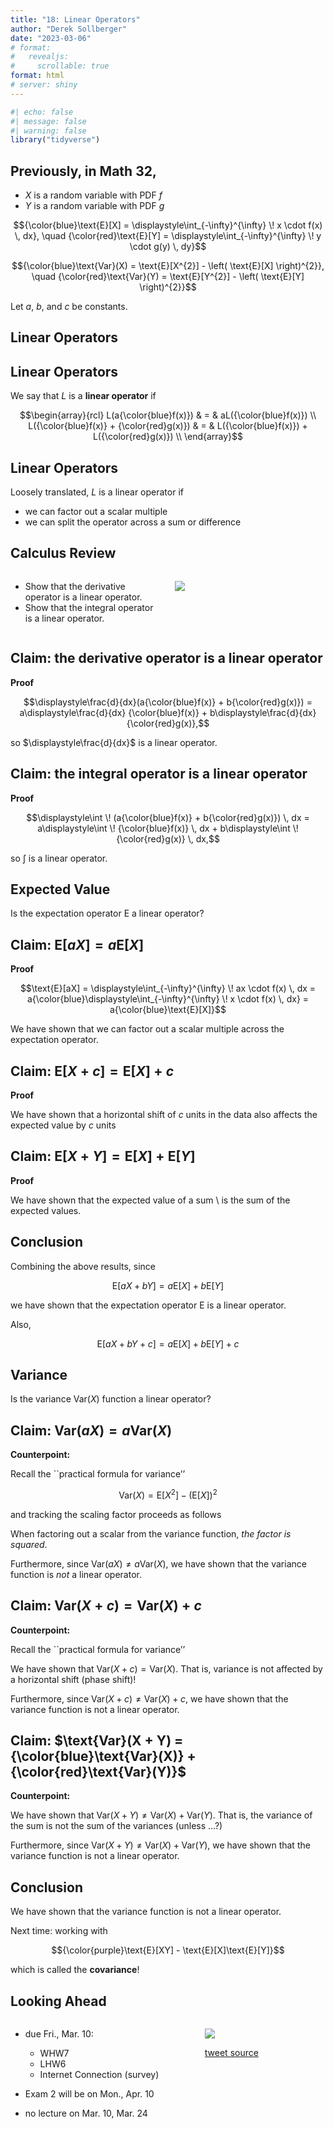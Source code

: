 ```yaml
---
title: "18: Linear Operators"
author: "Derek Sollberger"
date: "2023-03-06"
# format: 
#   revealjs:
#     scrollable: true
format: html
# server: shiny
---
```


\newcommand{\ds}{\displaystyle}

```r
#| echo: false
#| message: false
#| warning: false
library("tidyverse")
```

:::{.callout-tip}
## Previously, in Math 32,

- $X$ is a random variable with PDF $f$
- $Y$ is a random variable with PDF $g$


$${\color{blue}\text{E}[X] = \ds\int_{-\infty}^{\infty} \! x \cdot f(x) \, dx}, \quad {\color{red}\text{E}[Y] = \ds\int_{-\infty}^{\infty} \! y \cdot g(y) \, dy}$$

$${\color{blue}\text{Var}(X) = \text{E}[X^{2}] - \left( \text{E}[X] \right)^{2}}, \quad {\color{red}\text{Var}(Y) = \text{E}[Y^{2}] - \left( \text{E}[Y] \right)^{2}}$$

Let $a$, $b$, and $c$ be constants.
:::


## Linear Operators

:::{.callout-note}
## Linear Operators

We say that $L$ is a **linear operator** if 

$$\begin{array}{rcl}
  L(a{\color{blue}f(x)}) & = & aL({\color{blue}f(x)}) \\
  L({\color{blue}f(x)} + {\color{red}g(x)}) & = & L({\color{blue}f(x)}) + L({\color{red}g(x)}) \\
\end{array}$$
:::

:::{.callout-tip}
## Linear Operators

Loosely translated, $L$ is a linear operator if

- we can factor out a scalar multiple
- we can split the operator across a sum or difference
:::


## Calculus Review

:::: {.columns}

::: {.column width="50%"}
- Show that the derivative operator is a linear operator.	
- Show that the integral operator is a linear operator.
:::

::: {.column width="50%"}
![](derivativepun.png)
:::

::::

:::{.callout-tip collapse="true"}
## Claim: the derivative operator is a linear operator

**Proof**

\begin{array}{rcl}
      \ds\frac{d}{dx}(a{\color{blue}f(x)} + b{\color{red}g(x)}) & = & \ds\frac{d}{dx} a{\color{blue}f(x)} + \ds\frac{d}{dx} b{\color{red}g(x)} \\
      ~ & = &  a\ds\frac{d}{dx} {\color{blue}f(x)} + b\ds\frac{d}{dx} {\color{red}g(x)} \\
    \end{array}
    
$$\ds\frac{d}{dx}(a{\color{blue}f(x)} + b{\color{red}g(x)}) = a\ds\frac{d}{dx} {\color{blue}f(x)} + b\ds\frac{d}{dx} {\color{red}g(x)},$$

so $\ds\frac{d}{dx}$ is a linear operator.
:::

:::{.callout-tip collapse="true"}
## Claim: the integral operator is a linear operator

**Proof**

\begin{array}{rcl}
      \ds\int \! (a{\color{blue}f(x)} + b{\color{red}g(x)}) \, dx & = & \ds\int \! a{\color{blue}f(x)} \, dx + \ds\int \! b{\color{red}g(x)} \, dx \\
      ~ & = & a\ds\int \! {\color{blue}f(x)} \, dx + b\ds\int \! {\color{red}g(x)} \, dx \\
    \end{array}
    
$$\ds\int \! (a{\color{blue}f(x)} + b{\color{red}g(x)}) \, dx = a\ds\int \! {\color{blue}f(x)} \, dx + b\ds\int \! {\color{red}g(x)} \, dx,$$

so $\ds\int$ is a linear operator. 
:::


## Expected Value

Is the expectation operator $\text{E}$ a linear operator?

:::{.callout-tip collapse="true"}
## Claim: $\text{E}[aX] = a\text{E}[X]$

**Proof**

$$\text{E}[aX] = \ds\int_{-\infty}^{\infty} \! ax \cdot f(x) \, dx = a{\color{blue}\ds\int_{-\infty}^{\infty} \! x \cdot f(x) \, dx} = a{\color{blue}\text{E}[X]}$$
        
We have shown that we can factor out a scalar multiple across the expectation operator.
:::


:::{.callout-tip collapse="true"}
## Claim: $\text{E}[X + c] = \text{E}[X] + c$

**Proof**

\begin{array}{rcl}
          \text{E}[X + c] & = & \ds\int_{-\infty}^{\infty} \! (x + c) \cdot f(x) \, dx \\
          ~ & = & {\color{blue}\ds\int_{-\infty}^{\infty} \! x \cdot f(x) \, dx} + \ds\int_{-\infty}^{\infty} \! c \cdot f(x) \, dx\\
          ~ & = & {\color{blue}\ds\int_{-\infty}^{\infty} \! x \cdot f(x) \, dx} + c\ds\int_{-\infty}^{\infty} \! f(x) \, dx \\
          ~ & = & {\color{blue}\text{E}[X]} + c \\
        \end{array}
        
We have shown that a horizontal shift of $c$ units in the data also affects the expected value by $c$ units
:::

:::{.callout-tip collapse="true"}
## Claim: $\text{E}[X + Y] = \text{E}[X] + \text{E}[Y]$

**Proof**

\begin{array}{rcl}
          {\color{purple}\text{E}[X + Y]} & = & {\color{blue}\ds\int_{-\infty}^{\infty}}{\color{red}\ds\int_{-\infty}^{\infty}} \! {\color{purple}(x + y) \cdot f(x,y)} \, {\color{red}dy} \, {\color{blue}dx} \\
          ~ & = & {\color{blue}\ds\int_{-\infty}^{\infty}}{\color{red}\ds\int_{-\infty}^{\infty}} \! {\color{blue}x} \cdot {\color{purple}f(x,y)} \, {\color{red}dy} \, {\color{blue}dx}  + {\color{red}\ds\int_{-\infty}^{\infty}}{\color{blue}\ds\int_{-\infty}^{\infty}} \! {\color{red}y} \cdot {\color{purple}f(x,y)} \, {\color{blue}dx} \, {\color{red}dy} \\
          ~ & = & {\color{blue}\ds\int_{-\infty}^{\infty}\! x \cdot f_{X}(x) \, dx}  + {\color{red}\ds\int_{-\infty}^{\infty} \! y \cdot f_{Y}(y) \, dy} \\
          ~ & = & {\color{blue}\text{E}[X]} + {\color{red}\text{E}[Y]} \\
        \end{array}
        
We have shown that the expected value of a sum \\ is the sum of the expected values.
:::


:::{.callout-tip collapse="true"}
## Conclusion

Combining the above results, since

$$\text{E}[aX + bY] = a\text{E}[X] + b\text{E}[Y]$$

we have shown that the expectation operator $\text{E}$ is a linear operator.
        
Also,
        
$$\text{E}[aX + bY + c] = a\text{E}[X] + b\text{E}[Y] + c$$
:::


## Variance

Is the variance $\text{Var}(X)$ function a linear operator?

:::{.callout-tip collapse="true"}
## Claim: $\text{Var}(aX) = a\text{Var}(X)$

**Counterpoint:**  

Recall the ``practical formula for variance'' 

$$\text{Var}(X) = \text{E}[X^{2}] - \left(\text{E}[X]\right)^{2}$$

and tracking the scaling factor proceeds as follows

\begin{array}{rcl}
          \text{Var}(aX) & = & \text{E}[(aX)^{2}] - \left(\text{E}[aX]\right)^{2} \\
          ~ & = & \ds\int_{-\infty}^{\infty}\! (ax)^{2} \cdot f(x) \, dx - \left(a\text{E}[X]\right)^{2} \\
          ~ & = & \ds\int_{-\infty}^{\infty}\! a^{2}x^{2} \cdot f(x) \, dx - a^{2}\left(\text{E}[X]\right)^{2} \\
          ~ & = & a^{2} \left[ \ds\int_{-\infty}^{\infty}\! x^{2} \cdot f(x) \, dx - \left(\text{E}[X]\right)^{2} \right] \\
          ~ & = & a^{2} \left( \text{E}[X^{2}] - \left(\text{E}[X]\right)^{2} \right) \\
          ~ & = & a^{2} \text{Var}(X) \\
        \end{array}
        
When factoring out a scalar from the variance function, *the factor is squared*.

Furthermore, since $\text{Var}(aX) \neq a\text{Var}(X)$, we have shown that the variance function is *not* a linear operator.
:::

:::{.callout-tip collapse="true"}
## Claim: $\text{Var}(X + c) = \text{Var}(X) + c$

**Counterpoint:**  

Recall the ``practical formula for variance'' 
        
\begin{array}{rcl}
          \text{Var}(X + c) & = & \text{E}[(X + c)^{2}] - \left(\text{E}[X + c]\right)^{2} \\
          ~ & = & \text{E}[X^{2} + 2cX + c^{2}] - \left(\text{E}[X] + c \right)^{2} \\
          ~ & = & \text{E}[X^{2}] + \text{E}[2cX] + \text{E}[c^{2}] - \left(\text{E}[X]\right)^{2} - 2c\text{E}[X] - c^{2} \\
          ~ & = & \text{E}[X^{2}] + 2c\text{E}[X] + c^{2} - \left(\text{E}[X]\right)^{2} - 2c\text{E}[X] - c^{2} \\
          ~ & = & \text{E}[X^{2}] - \left(\text{E}[X]\right)^{2} \\
          ~ & = & \text{Var}(X) \\
        \end{array}
        
We have shown that $\text{Var}(X + c) = \text{Var}(X)$.  That is, variance is not affected by a horizontal shift (phase shift)!


Furthermore, since $\text{Var}(X + c) \neq \text{Var}(X) + c$, we have shown that the variance function is not a linear operator.
:::


:::{.callout-tip collapse="true"}
## Claim: $\text{Var}(X + Y) = {\color{blue}\text{Var}(X)} + {\color{red}\text{Var}(Y)}$

**Counterpoint:**  

\begin{array}{rcl}
          \text{Var}(X + Y) & = & \text{E}[(X + Y)^{2}] - \left(\text{E}[X + Y]\right)^{2} \\
          ~ & = & \text{E}[X^{2} + 2XY + Y^{2}] - \left(\text{E}[X] + \text{E}[Y]\right)^{2} \\
          ~ & = & \text{E}[X^{2}] + \text{E}[2XY] + \text{E}[Y^{2}] - \left(\text{E}[X]\right)^{2}+ 2\text{E}[X]\text{E}[Y] + \left(\text{E}[Y]\right)^{2} \\
          ~ & = & \text{E}[X^{2}] - \left(\text{E}[X]\right)^{2}  + \text{E}[Y^{2}] - \left(\text{E}[Y]\right)^{2} + 2\text{E}[XY] - 2\text{E}[X]\text{E}[Y] \\
          ~ & = & {\color{blue}\text{Var}(X)} + {\color{red}\text{Var}(Y)} + 2\left( {\color{purple}\text{E}[XY] - \text{E}[X]\text{E}[Y] } \right) \\
        \end{array}
    
We have shown that $\text{Var}(X + Y) \neq \text{Var}(X) + \text{Var}(Y)$.  That is, the variance of the sum is not the sum of the variances (unless ...?)

Furthermore, since $\text{Var}(X + Y) \neq \text{Var}(X) + \text{Var}(Y)$, we have shown that the variance function is not a linear operator.
:::

:::{.callout-warning collapse="true"}
## Conclusion

We have shown that the variance function is not a linear operator.
        
Next time: working with 

$${\color{purple}\text{E}[XY] - \text{E}[X]\text{E}[Y]}$$

which is called the **covariance**!
:::


## Looking Ahead

:::: {.columns}

::: {.column width="60%"}
- due Fri., Mar. 10:
  - WHW7
  - LHW6
  - Internet Connection (survey)
  
- Exam 2 will be on Mon., Apr. 10

- no lecture on Mar. 10, Mar. 24

:::

::: {.column width="40%"}
![](logic.png)

[tweet source](https://mobile.twitter.com/CMastication/status/1582548812987772929)
:::

::::

















:::: {.columns}

::: {.column width="50%"}
	
:::

::: {.column width="50%"}

:::

::::

::::: {.panel-tabset}



:::::
